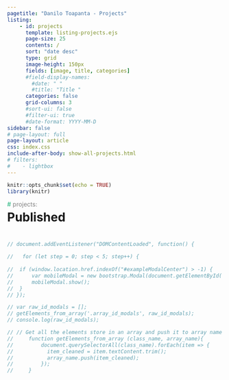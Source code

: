 ```yaml
---
pagetitle: "Danilo Toapanta - Projects"
listing:
    - id: projects
      template: listing-projects.ejs
      page-size: 25
      contents: /
      sort: "date desc"
      type: grid
      image-height: 150px
      fields: [image, title, categories]
      #field-display-names:
        #date: " "
        #title: "Title "
      categories: false 
      grid-columns: 3
      #sort-ui: false
      #filter-ui: true
      #date-format: YYYY-MM-D
sidebar: false
# page-layout: full
page-layout: article
css: index.css
include-after-body: show-all-projects.html
# filters:
#    - lightbox
---
```



```r
knitr::opts_chunk$set(echo = TRUE)
library(knitr)
```




<!-- STARTING -->
<!-- <div id="reload-posts" class="background-color-show-posts" style="display:none; justify-content: center; padding: 5px 0px;">
  <a id="clickable-see-all-categories" href="/projects" style="text-decoration: none; pointer-events: none;">
    <p align="center"  id="reload-posts-icon" class="color-show-posts" style="display:none; font-weight: 400; margin: 0px; padding: 0px; font-style:italic;">
      Show All Projects <i style="padding-left:2px;" class='bi bi-arrow-counterclockwise'></i> 
    </p>
  </a>
</div>
<div id="reload-posts-icon-padding" style="padding-bottom:10px"></div> -->
<!-- FINISHING -->

```{=html}
<div class="grid">

  <div class="g-col-12 g-col-md-8 ">
    <div id= "show-tag-cat-selected" style="display:contents;">
      <p style="padding-top:0px; padding-bottom:5px; margin-bottom:0px; color: #838383;">
        <span id="green_number_blog" style="padding-bottom:0px; margin-bottom:0px; color: #14ae73;">
          # 
        </span>
        <span id="tagged_categorized_as" >
          projects:
        </span>
      </p>
      <h1 id="tag_category_name" style="padding:0px 0px; margin: 0px 0px; padding-bottom:25px; border-bottom: none">Published</h1>
    </div>
  </div>

  <div class="g-col-12 g-col-md-4 ">
    <div id="reload-posts" class="background-color-show-posts " style="display:none; justify-content: center; padding: 5px 0px;">
      <a id="clickable-see-all-categories" href="/projects" style="text-decoration: none; pointer-events: none;">
        <p align="center"  id="reload-posts-icon" class="color-show-posts" style="display:none; font-weight: 400; margin: 0px; padding: 0px; font-style:italic;">
          Show All Projects <i style="padding-left:2px;" class='bi bi-arrow-counterclockwise'></i> 
        </p>
      </a>
    </div>
  </div>
  
</div>
```

:::{#projects}
:::

<!-- Here we go -->


<!-- ![](https://vimeo.com/115041822){.lightbox}

<a href="https://vimeo.com/115041822" class="lightbox">
  <p>This is how it will work but let us see</p>
  <img src="https://images.unsplash.com/photo-1687360440094-949b8fe71c8c?ixlib=rb-4.0.3&ixid=M3wxMjA3fDF8MHxwaG90by1wYWdlfHx8fGVufDB8fHx8fA%3D%3D&auto=format&fit=crop&w=1974&q=80" style="width: 200px;" alt="image" />
</a> -->




```js

// document.addEventListener("DOMContentLoaded", function() {

//   for (let step = 0; step < 5; step++) {
  
// 	if (window.location.href.indexOf("#exampleModalCenter") > -1) {
// 		var mobileModal = new bootstrap.Modal(document.getElementById('exampleModalCenter'));
// 		mobileModal.show();
// 	}
// });

// var raw_id_modals = [];
// getElements_from_array('.array_id_modals', raw_id_modals);
// console.log(raw_id_modals);

// // Get all the elements store in an array and push it to array name
//     function getElements_from_array (class_name, array_name){
//         document.querySelectorAll(class_name).forEach(item => {
//           item_cleaned = item.textContent.trim();
//           array_name.push(item_cleaned);
//         });
//     }
```





























































































































































































